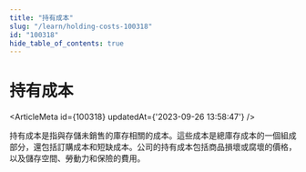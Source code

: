```yaml
---
title: "持有成本"
slug: "/learn/holding-costs-100318"
id: "100318"
hide_table_of_contents: true
---
```



# 持有成本

<ArticleMeta id={100318} updatedAt={'2023-09-26 13:58:47'} />
<div className='border-solid border-b border-t-0 my-4 border-[var(--ifm-color-gray-300)]' />

持有成本是指與存儲未銷售的庫存相關的成本。這些成本是總庫存成本的一個組成部分，還包括訂購成本和短缺成本。公司的持有成本包括商品損壞或腐壞的價格，以及儲存空間、勞動力和保險的費用。
